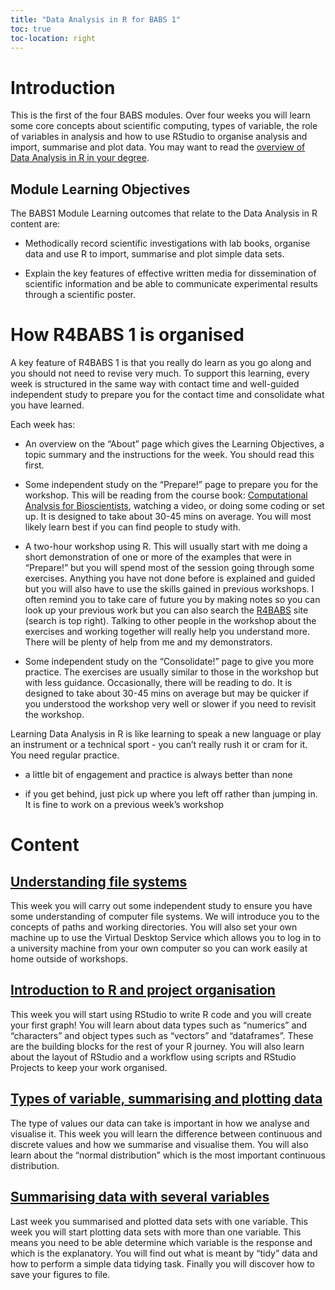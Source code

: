 ```yaml
---
title: "Data Analysis in R for BABS 1"
toc: true
toc-location: right
---
```


# Introduction

This is the first of the four BABS modules. Over four weeks you will
learn some core concepts about scientific computing, types of variable,
the role of variables in analysis and how to use RStudio to organise
analysis and import, summarise and plot data. You may want to read the
[overview of Data Analysis in R in your degree](../index.html).

## Module Learning Objectives

The BABS1 Module Learning outcomes that relate to the Data Analysis in R
content are:

-   Methodically record scientific investigations with lab books,
    organise data and use R to import, summarise and plot simple data
    sets.

-   Explain the key features of effective written media for
    dissemination of scientific information and be able to communicate
    experimental results through a scientific poster.

# How R4BABS 1 is organised

A key feature of R4BABS 1 is that you really do learn as you go along
and you should not need to revise very much. To support this learning,
every week is structured in the same way with contact time and
well-guided independent study to prepare you for the contact time and
consolidate what you have learned.

Each week has:

-   An overview on the "About" page which gives the Learning Objectives,
    a topic summary and the instructions for the week. You should read
    this first.

-   Some independent study on the "Prepare!" page to prepare you for the
    workshop. This will be reading from the course book: [Computational
    Analysis for
    Bioscientists](https://3mmarand.github.io/comp4biosci/), watching a
    video, or doing some coding or set up. It is designed to take about
    30-45 mins on average. You will most likely learn best if you can
    find people to study with.

-   A two-hour workshop using R. This will usually start with me doing a
    short demonstration of one or more of the examples that were in
    "Prepare!" but you will spend most of the session going through some
    exercises. Anything you have not done before is explained and guided
    but you will also have to use the skills gained in previous
    workshops. I often remind you to take care of future you by making
    notes so you can look up your previous work but you can also search
    the [R4BABS](https://3mmarand.github.io/R4BABS/) site (search is top
    right). Talking to other people in the workshop about the exercises
    and working together will really help you understand more. There
    will be plenty of help from me and my demonstrators.

-   Some independent study on the "Consolidate!" page to give you more
    practice. The exercises are usually similar to those in the workshop
    but with less guidance. Occasionally, there will be reading to do.
    It is designed to take about 30-45 mins on average but may be
    quicker if you understood the workshop very well or slower if you
    need to revisit the workshop.

Learning Data Analysis in R is like learning to speak a new language or
play an instrument or a technical sport - you can't really rush it or
cram for it. You need regular practice.

-   a little bit of engagement and practice is always better than none

-   if you get behind, just pick up where you left off rather than
    jumping in. It is fine to work on a previous week's workshop

# Content

## [Understanding file systems](week-6/overview.html)

This week you will carry out some independent study to ensure you have
some understanding of computer file systems. We will introduce you to
the concepts of paths and working directories. You will also set your
own machine up to use the Virtual Desktop Service which allows you to
log in to a university machine from your own computer so you can work
easily at home outside of workshops.

## [Introduction to R and project organisation](week-7/overview.html)

This week you will start using RStudio to write R code and you will
create your first graph! You will learn about data types such as
“numerics” and “characters” and object types such as “vectors” and
“dataframes”. These are the building blocks for the rest of your R
journey. You will also learn about the layout of RStudio and a workflow
using scripts and RStudio Projects to keep your work organised.

## [Types of variable, summarising and plotting data](week-8/overview.html)

The type of values our data can take is important in how we analyse and
visualise it. This week you will learn the difference between continuous
and discrete values and how we summarise and visualise them. You will
also learn about the “normal distribution” which is the most important
continuous distribution.

## [Summarising data with several variables](week-9/overview.html)

Last week you summarised and plotted data sets with one variable. This
week you will start plotting data sets with more than one variable. This
means you need to be able determine which variable is the response and
which is the explanatory. You will find out what is meant by “tidy” data
and how to perform a simple data tidying task. Finally you will discover
how to save your figures to file.
